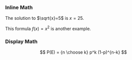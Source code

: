 ### Inline Math

The solution to $\sqrt{x}=5$ is $x=25$.

This formula $f(x) = x^2$ is another example.

### Display Math

$$
P(E) = {n \choose k} p^k (1-p)^{n-k}
$$
